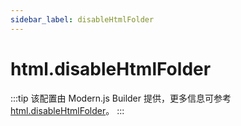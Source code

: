 ```yaml
---
sidebar_label: disableHtmlFolder
---
```


# html.disableHtmlFolder

:::tip
该配置由 Modern.js Builder 提供，更多信息可参考 [html.disableHtmlFolder](https://modernjs.dev/builder/api/config-html.html#html-disablehtmlfolder)。
:::


<Main />
